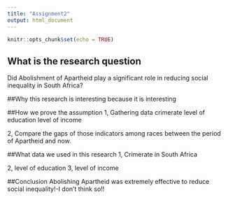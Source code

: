 ```yaml
---
title: "Assignment2"
output: html_document
---
```


```r
knitr::opts_chunk$set(echo = TRUE)
```
## What is the research question
Did Abolishment of Apartheid play a significant role in reducing social inequality in South Africa?

##Why this research is interesting
because it is interesting

##How we prove the assumption
1, Gathering data
  crimerate
  level of education
  level of income

2, Compare the gaps of those indicators among races between the period of Apartheid and now.

##What data we used in this research
1, Crimerate in South Africa
  
2, level of education
3, level of income


##Conclusion
Abolishing Apartheid was extremely effective to reduce social inequality!-I don't think so!!